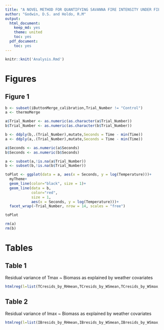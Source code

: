 ```yaml
---
title: "A NOVEL METHOD FOR QUANTIFYING SAVANNA FIRE INTENSITY UNDER FIELD CONDITIONS: Appendix"
author: "Godwin, D.S. and Holdo, R.M"
output:
  html_document:
    keep_md: yes
    theme: united
    toc: yes
  pdf_document:
    toc: yes
---
```


```r

knitr::knit('Analysis.Rmd')

```
# Figures

## Figure 1

```r
b <- subset(iButtonMerge_calibration,Trial_Number != "Control")
a <- thermoMerge

a$Trial_Number <- as.numeric(as.character(a$Trial_Number))
b$Trial_Number <- as.numeric(as.character(b$Trial_Number))

b <- ddply(b,.(Trial_Number),mutate,Seconds = Time - min(Time))
a <- ddply(a,.(Trial_Number),mutate,Seconds = Time - min(Time))

a$Seconds <- as.numeric(a$Seconds)
b$Seconds <- as.numeric(b$Seconds)

a <- subset(a,!is.na(a$Trial_Number))
b <- subset(b,!is.na(b$Trial_Number))

toPlot <- ggplot(data = a, aes(x = Seconds, y = log(Temperature)))+
  myTheme+
  geom_line(color="black", size = 1)+
  geom_line(data = b,
            color="red",
            size = 1,
            aes(x = Seconds, y = log(Temperature)))+
  facet_wrap(~Trial_Number, nrow = 14, scales = "free")

toPlot

rm(a)
rm(b)

````

# Tables

## Table 1

Residual variance of Tmax ~ Biomass as explained by weather covariates

```r
htmlreg(l=list(TCresids_by_RHmean,TCresids_by_WSmean,TCresids_by_WSmax,TCresids_by_RHmin), doctype = F, html.tag = TRUE, star.symbol="\\*", inline.css = TRUE, head.tag = FALSE, body.tag = FALSE, center = FALSE, single.row = TRUE, caption = "Residual Variance, Thermocouples", custom.model.names = c("Residuals ~ mean(Relative Humidity)","TC Residuals ~ mean(Wind Speed)","Residuals ~ max(Wind Speed)","Residuals ~ min(RH)"))
```

## Table 2

Residual variance of Imax ~ Biomass as explained by weather covariates

```r


htmlreg(l=list(IBresids_by_RHmean,IBresids_by_WSmean,IBresids_by_WSmax,IBresids_by_RHmin), doctype = F, html.tag = TRUE, star.symbol="\\*", inline.css = TRUE, head.tag = FALSE, body.tag = FALSE, center = FALSE, single.row = TRUE, caption = "", custom.model.names = c("iButton Residuals ~ mean(Relative Humidity)","iButton Residuals ~ mean(Wind Speed)","iButton Residuals ~ max(Wind Speed)","iButton Residuals ~ min(RH)"))

```